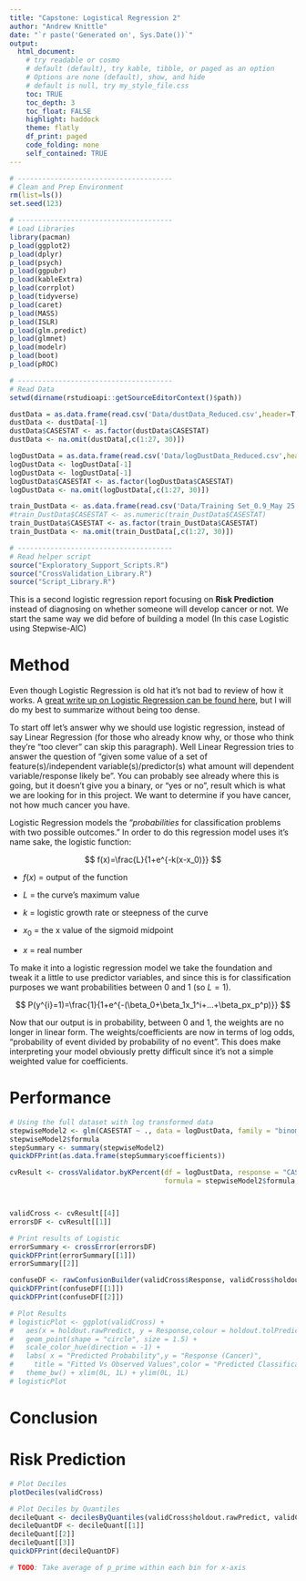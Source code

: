 ```yaml
---
title: "Capstone: Logistical Regression 2"
author: "Andrew Knittle"
date: "`r paste('Generated on', Sys.Date())`" 
output: 
  html_document: 
    # try readable or cosmo
    # default (default), try kable, tibble, or paged as an option
    # Options are none (default), show, and hide
    # default is null, try my_style_file.css
    toc: TRUE
    toc_depth: 3
    toc_float: FALSE
    highlight: haddock
    theme: flatly
    df_print: paged
    code_folding: none
    self_contained: TRUE
---
```


```r
# --------------------------------------
# Clean and Prep Environment
rm(list=ls())
set.seed(123)

# --------------------------------------
# Load Libraries
library(pacman)
p_load(ggplot2)
p_load(dplyr)
p_load(psych)
p_load(ggpubr)
p_load(kableExtra)
p_load(corrplot)
p_load(tidyverse)
p_load(caret)
p_load(MASS)
p_load(ISLR)
p_load(glm.predict)
p_load(glmnet)
p_load(modelr)
p_load(boot)
p_load(pROC)

# --------------------------------------
# Read Data
setwd(dirname(rstudioapi::getSourceEditorContext()$path))

dustData = as.data.frame(read.csv('Data/dustData_Reduced.csv',header=T,sep=',')) # OG dataset
dustData <- dustData[-1]
dustData$CASESTAT <- as.factor(dustData$CASESTAT)
dustData <- na.omit(dustData[,c(1:27, 30)])

logDustData = as.data.frame(read.csv('Data/logDustData_Reduced.csv',header=T,sep=','))
logDustData <- logDustData[-1]
logDustData <- logDustData[-1]
logDustData$CASESTAT <- as.factor(logDustData$CASESTAT)
logDustData <- na.omit(logDustData[,c(1:27, 30)])

train_DustData <- as.data.frame(read.csv('Data/Training Set_0.9_May 25 2021.csv',header=T,sep=','))[-1]
#train_DustData$CASESTAT <- as.numeric(train_DustData$CASESTAT)
train_DustData$CASESTAT <- as.factor(train_DustData$CASESTAT)
train_DustData <- na.omit(train_DustData[,c(1:27, 30)])

# --------------------------------------
# Read helper script
source("Exploratory_Support_Scripts.R")
source("CrossValidation_Library.R")
source("Script_Library.R")


```

This is a second logistic regression report focusing on **Risk Prediction** instead of diagnosing on whether someone will develop cancer or not. We start the same way we did before of building a model (In this case Logistic using Stepwise-AIC)


# Method

Even though Logistic Regression is old hat it's not bad to review of how it works. A [great write up on Logistic Regression can be found here](https://christophm.github.io/interpretable-ml-book/logistic.html), but I will do my best to summarize without being too dense.

To start off let's answer why we should use logistic regression, instead of say Linear Regression (for those who already know why, or those who think they're "too clever" can skip this paragraph). Well Linear Regression tries to answer the question of "given some value of a set of feature(s)/independent variable(s)/predictor(s) what amount will dependent variable/response likely be". You can probably see already where this is going, but it doesn't give you a binary, or "yes or no", result which is what we are looking for in this project. We want to determine if you have cancer, not how much cancer you have.

Logistic Regression models the "*probabilities* for classification problems with two possible outcomes." In order to do this regression model uses it's name sake, the logistic function:

$$
f(x)=\frac{L}{1+e^{-k(x-x_0)}}
$$

* $f(x)$ = output of the function

* $L$ = the curve's maximum value

* $k$	=	logistic growth rate or steepness of the curve

* $x_0$ = the x value of the sigmoid midpoint

* $x$ = real number

To make it into a logistic regression model we take the foundation and tweak it a little to use predictor variables, and since this is for classification purposes we want probabilities between 0 and 1 (so $L=1$).

$$
P(y^{i}=1)=\frac{1}{1+e^{-(\beta_0+\beta_1x_1^i+...+\beta_px_p^p)}}
$$

Now that our output is in probability, between 0 and 1, the weights are no longer in linear form. The weights/coefficients are now in terms of log odds, "probability of event divided by probability of no event". This does make interpreting your model obviously pretty difficult since it's not a simple weighted value for coefficients.

# Performance

```r


# Using the full dataset with log transformed data
stepwiseModel2 <- glm(CASESTAT ~ ., data = logDustData, family = "binomial") %>% stepAIC(trace = FALSE)
stepwiseModel2$formula
stepSummary <- summary(stepwiseModel2)
quickDFPrint(as.data.frame(stepSummary$coefficients))
```


```r

cvResult <- crossValidator.byKPercent(df = logDustData, response = "CASESTAT", 
                                      formula = stepwiseModel2$formula, tol = 0.5, family="binomial")



validCross <- cvResult[[4]]
errorsDF <- cvResult[[1]]

# Print results of Logistic
errorSummary <- crossError(errorsDF)
quickDFPrint(errorSummary[[1]])
errorSummary[[2]]

confuseDF <- rawConfusionBuilder(validCross$Response, validCross$holdout.tolPredict)
quickDFPrint(confuseDF[[1]])
quickDFPrint(confuseDF[[2]])

# Plot Results
# logisticPlot <- ggplot(validCross) +
#   aes(x = holdout.rawPredict, y = Response,colour = holdout.tolPredict) +
#   geom_point(shape = "circle", size = 1.5) +
#   scale_color_hue(direction = -1) +
#   labs( x = "Predicted Probability",y = "Response (Cancer)",
#     title = "Fitted Vs Observed Values",color = "Predicted Classification") +
#   theme_bw() + xlim(0L, 1L) + ylim(0L, 1L)
# logisticPlot


```


# Conclusion


# Risk Prediction

```r

# Plot Deciles
plotDeciles(validCross)

# Plot Deciles by Quantiles
decileQuant <- decilesByQuantiles(validCross$holdout.rawPredict, validCross$Response)
decileQuantDF <- decileQuant[[1]]
decileQuant[[2]]
decileQuant[[3]]
quickDFPrint(decileQuantDF)

# TODO: Take average of p_prime within each bin for x-axis

```




















